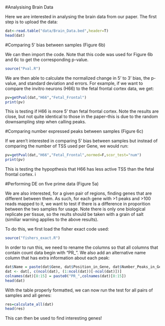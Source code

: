 #Analysising Brain Data


Here we are interested in analysing the brain data from our paper. The first step is to upload the data:

```r
dat<-read.table("data/Brain_Data.bed",header=T)
head(dat)
```

#Comparing 5' bias between samples (Figure 6b)

We can then import the code. Note that this code was used for Figure 6b and 6c to get the corresponding p-value.

```r
source("Pval.R")
```

We are then able to calculate the normalized change in 5' to 3' bias, the p-value, and standard deviation and errors. For example, if we want to compare the invitro neurons (H66) to the fetal frontal cortex data, we get:

```r
pv=getPval(dat,"H66","Fetal_Frontal")
print(pv)
```

This is testing if H66 is more 5' than fetal frontal cortex. Note the results are close, but not quite identical to those in the paper--this is due to the random downsampling step when calling peaks.


#Comparing number expressed peaks between samples (Figure 6c)

If we aren't interested in comparing 5' bias between samples but instead of comparing the number of TSS used per Gene, we would run:

```r
pv=getPval(dat,"H66","Fetal_Frontal",normed=F,scor_test="num")
print(pv)
```

This is testing the hypopthesis that H66 has less active TSS than the fetal frontal cortex.
i

#Performing DE on five prime data (Figure 5a)

We are also interested, for a given pair of regions, finding genes that are different between them. As such, for each gene with >1 peaks and >100 reads mapped to it, we want to test if there is a difference in proporition between the two samples for usage. Note there is only one biological replicate per tissue, so the reults should be taken with a grain of salt (similiar warning applies to the above results).

To do this, we first load the fisher exact code used:

```r
source("fishers_exact.R")
```

In order to run this, we need to rename the columns so that all columns that contain count data begin with "PR_". We also add an alternative name column that has extra information about each peak:

```r
dat$Name = paste(dat$Gene, dat$Position_in_Gene, dat$Number_Peaks_in_Gene, sep="_")
dat <- dat[, c(ncol(dat), (1:ncol(dat))[-ncol(dat)])]
colnames(dat)[8:15] = paste0("PR_",colnames(dat)[8:15])
head(dat)
```

With the table properly formatted, we can now run the test for all pairs of samples and all genes:

```r
res=calculate_all(dat)
head(res)
```

This can then be used to find interesting genes!
